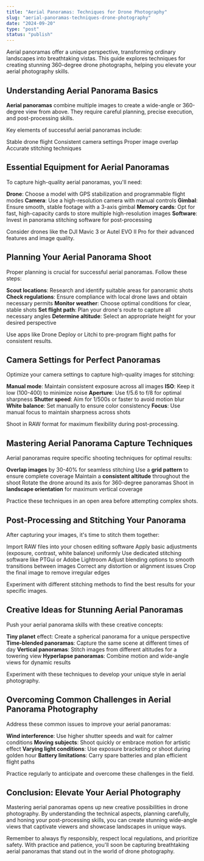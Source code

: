 ```yaml
---
title: "Aerial Panoramas: Techniques for Drone Photography"
slug: "aerial-panoramas-techniques-drone-photography"
date: "2024-09-20"
type: "post"
status: "publish"
---
```


Aerial panoramas offer a unique perspective, transforming ordinary landscapes into breathtaking vistas. This guide explores techniques for creating stunning 360-degree drone photographs, helping you elevate your aerial photography skills.

## Understanding Aerial Panorama Basics

**Aerial panoramas** combine multiple images to create a wide-angle or 360-degree view from above. They require careful planning, precise execution, and post-processing skills.

Key elements of successful aerial panoramas include:

Stable drone flight
Consistent camera settings
Proper image overlap
Accurate stitching techniques

## Essential Equipment for Aerial Panoramas

To capture high-quality aerial panoramas, you'll need:

**Drone**: Choose a model with GPS stabilization and programmable flight modes
**Camera**: Use a high-resolution camera with manual controls
**Gimbal**: Ensure smooth, stable footage with a 3-axis gimbal
**Memory cards**: Opt for fast, high-capacity cards to store multiple high-resolution images
**Software**: Invest in panorama stitching software for post-processing

Consider drones like the DJI Mavic 3 or Autel EVO II Pro for their advanced features and image quality.

## Planning Your Aerial Panorama Shoot

Proper planning is crucial for successful aerial panoramas. Follow these steps:

**Scout locations**: Research and identify suitable areas for panoramic shots
**Check regulations**: Ensure compliance with local drone laws and obtain necessary permits
**Monitor weather**: Choose optimal conditions for clear, stable shots
**Set flight path**: Plan your drone's route to capture all necessary angles
**Determine altitude**: Select an appropriate height for your desired perspective

Use apps like Drone Deploy or Litchi to pre-program flight paths for consistent results.

## Camera Settings for Perfect Panoramas

Optimize your camera settings to capture high-quality images for stitching:

**Manual mode**: Maintain consistent exposure across all images
**ISO**: Keep it low (100-400) to minimize noise
**Aperture**: Use f/5.6 to f/8 for optimal sharpness
**Shutter speed**: Aim for 1/500s or faster to avoid motion blur
**White balance**: Set manually to ensure color consistency
**Focus**: Use manual focus to maintain sharpness across shots

Shoot in RAW format for maximum flexibility during post-processing.

## Mastering Aerial Panorama Capture Techniques

Aerial panoramas require specific shooting techniques for optimal results:

**Overlap images** by 30-40% for seamless stitching
Use a **grid pattern** to ensure complete coverage
Maintain a **consistent altitude** throughout the shoot
Rotate the drone around its axis for 360-degree panoramas
Shoot in **landscape orientation** for maximum vertical coverage

Practice these techniques in an open area before attempting complex shots.

## Post-Processing and Stitching Your Panorama

After capturing your images, it's time to stitch them together:

Import RAW files into your chosen editing software
Apply basic adjustments (exposure, contrast, white balance) uniformly
Use dedicated stitching software like PTGui or Adobe Lightroom
Adjust blending options to smooth transitions between images
Correct any distortion or alignment issues
Crop the final image to remove irregular edges

Experiment with different stitching methods to find the best results for your specific images.

## Creative Ideas for Stunning Aerial Panoramas

Push your aerial panorama skills with these creative concepts:

**Tiny planet** effect: Create a spherical panorama for a unique perspective
**Time-blended panoramas**: Capture the same scene at different times of day
**Vertical panoramas**: Stitch images from different altitudes for a towering view
**Hyperlapse panoramas**: Combine motion and wide-angle views for dynamic results

Experiment with these techniques to develop your unique style in aerial photography.

## Overcoming Common Challenges in Aerial Panorama Photography

Address these common issues to improve your aerial panoramas:

**Wind interference**: Use higher shutter speeds and wait for calmer conditions
**Moving subjects**: Shoot quickly or embrace motion for artistic effect
**Varying light conditions**: Use exposure bracketing or shoot during golden hour
**Battery limitations**: Carry spare batteries and plan efficient flight paths

Practice regularly to anticipate and overcome these challenges in the field.

## Conclusion: Elevate Your Aerial Photography

Mastering aerial panoramas opens up new creative possibilities in drone photography. By understanding the technical aspects, planning carefully, and honing your post-processing skills, you can create stunning wide-angle views that captivate viewers and showcase landscapes in unique ways.

Remember to always fly responsibly, respect local regulations, and prioritize safety. With practice and patience, you'll soon be capturing breathtaking aerial panoramas that stand out in the world of drone photography.